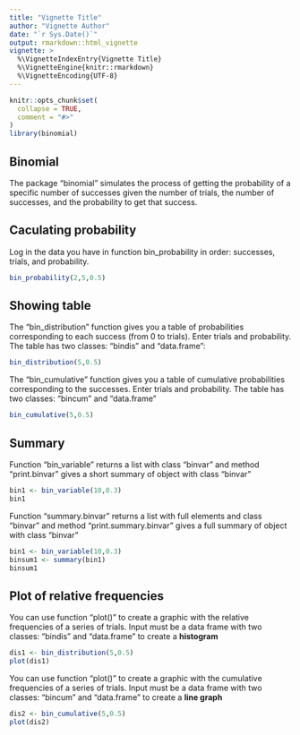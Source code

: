 ```yaml
---
title: "Vignette Title"
author: "Vignette Author"
date: "`r Sys.Date()`"
output: rmarkdown::html_vignette
vignette: >
  %\VignetteIndexEntry{Vignette Title}
  %\VignetteEngine{knitr::rmarkdown}
  %\VignetteEncoding{UTF-8}
---
```


```r
knitr::opts_chunk$set(
  collapse = TRUE,
  comment = "#>"
)
library(binomial)
```


## Binomial
The package "binomial" simulates the process of getting the probability of a specific number of successes given the number of trials, the number of successes, and the probability to get that success.


## Caculating probability
Log in the data you have in function bin_probability in order: successes, trials, and probability.
```r
bin_probability(2,5,0.5)
```


## Showing table
The "bin_distribution" function gives you a table of probabilities corresponding to each success (from 0 to trials). Enter trials and probability. The table has two classes: "bindis" and "data.frame":
```r
bin_distribution(5,0.5)
```
The "bin_cumulative" function gives you a table of cumulative probabilities corresponding to the successes. Enter trials and probability. The table has two classes: "bincum" and "data.frame"
```r
bin_cumulative(5,0.5)
```


## Summary
Function "bin_variable" returns a list with class "binvar" and method "print.binvar" gives a short summary of object with class "binvar" 
```r
bin1 <- bin_variable(10,0.3)
bin1
```
Function "summary.binvar" returns a list with full elements and class "binvar" and method "print.summary.binvar" gives a full summary of object with class "binvar" 
```r
bin1 <- bin_variable(10,0.3)
binsum1 <- summary(bin1)
binsum1
```


## Plot of relative frequencies
You can use function "plot()" to create a graphic with the relative frequencies of a series of trials. Input must be a data frame with two classes: "bindis" and "data.frame" to create a **histogram**
```r
dis1 <- bin_distribution(5,0.5)
plot(dis1)
```
You can use function "plot()" to create a graphic with the cumulative frequencies of a series of trials. Input must be a data frame with two classes: "bincum" and "data.frame" to create a **line graph**
```r
dis2 <- bin_cumulative(5,0.5)
plot(dis2)
```





